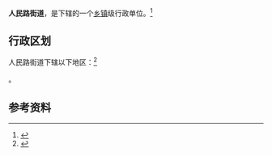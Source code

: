 {{中国乡级行政区|61/04/02/001/000}}

'''人民路街道'''，是{{PRC admin/fullname|61/04/02/001/000|3}}下辖的一个[[乡镇|乡镇]]级行政单位。<ref>{{PRC admin/ref sgc|{{PRC admin/parent|61/04/02/001/000}}}}</ref>

== 行政区划 ==

人民路街道下辖以下地区：<ref>{{PRC admin/ref sgc|61/04/02/001/000}}</ref>

{{PRC admin/children|61/04/02/001/000}}。

== 参考资料 ==

{{reflist}}

{{行政区划小作品}}
{{PRC admin/navcat|61/04/02/001/000}}